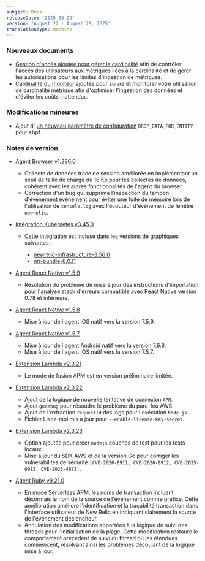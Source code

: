 ```yaml
---
subject: Docs
releaseDate: '2025-08-29'
version: 'August 22 - August 28, 2025'
translationType: machine
---
```


### Nouveaux documents

* [Gestion d&apos;accès ajoutée pour gérer la cardinalité](/docs/data-apis/ingest-apis/metric-api/cardinality-access-management/) afin de contrôler l&apos;accès des utilisateurs aux métriques liées à la cardinalité et de gérer les autorisations pour les limites d&apos;ingestion de métriques.
* [Cardinalité du moniteur](/docs/data-apis/ingest-apis/metric-api/monitor-cardinality/) ajoutée pour suivre et monitorer votre utilisation de cardinalité métrique afin d&apos;optimiser l&apos;ingestion des données et d&apos;éviter les coûts inattendus.

### Modifications mineures

* Ajout d&apos; [un nouveau paramètre de configuration](/docs/ebpf/linux-installation/#config-params) `DROP_DATA_FOR_ENTITY` pour ebpf.

### Notes de version

* [Agent Browser v1.296.0](/docs/release-notes/new-relic-browser-release-notes/browser-agent-release-notes/browser-agent-v1.296.0)

  * Collecte de données trace de session améliorée en implémentant un seuil de taille de charge de 16 Ko pour les collectes de données, cohérent avec les autres fonctionnalités de l&apos;agent du browser.
  * Correction d&apos;un bug qui supprime l&apos;inspection du tampon d&apos;événement événement pour éviter une fuite de mémoire lors de l&apos;utilisation de `console.log` avec l&apos;écouteur d&apos;événement de fenêtre `newrelic`.

* [Intégration Kubernetes v3.45.0](/docs/release-notes/infrastructure-release-notes/kubernetes-integration-release-notes/kubernetes-integration-3-45-0/)

  * Cette intégration est incluse dans les versions de graphiques suivantes :

    * [newrelic-infrastructure-3.50.0](https://github.com/newrelic/nri-kubernetes/releases/tag/newrelic-infrastructure-3.50.0)
    * [nri-bundle-6.0.11](https://github.com/newrelic/helm-charts/releases/tag/nri-bundle-6.0.11)

* [Agent React Native v1.5.9](/docs/release-notes/mobile-release-notes/react-native-release-notes/react-native-agent-159)

  * Résolution du problème de mise à jour des instructions d&apos;importation pour l&apos;analyse stack d&apos;erreurs compatible avec React Native version 0.78 et inférieure.

* [Agent React Native v1.5.8](/docs/release-notes/mobile-release-notes/react-native-release-notes/react-native-agent-158)

  * Mise à jour de l&apos;agent iOS natif vers la version 7.5.9.

* [Agent React Native v1.5.7](/docs/release-notes/mobile-release-notes/react-native-release-notes/react-native-agent-157)

  * Mise à jour de l&apos;agent Android natif vers la version 7.6.8.
  * Mise à jour de l&apos;agent iOS natif vers la version 7.5.7.

* [Extension Lambda v2.3.21](/docs/release-notes/lambda-extension-release-notes/lambda-extension-2.3.21)

  * Le mode de fusion APM est en version préliminaire limitée.

* [Extension Lambda v2.3.22](/docs/release-notes/lambda-extension-release-notes/lambda-extension-2.3.22)

  * Ajout de la logique de nouvelle tentative de connexion `APM`.
  * Ajout `godebug` pour résoudre le problème du pare-feu AWS.
  * Ajout de l&apos;extraction `requestId` des logs pour l&apos;exécution `Node.js`.
  * Fichier Lisez-moi mis à jour pour `--enable-license-key-secret`.

* [Extension Lambda v2.3.23](/docs/release-notes/lambda-extension-release-notes/lambda-extension-2.3.23)

  * Option ajoutée pour créer `nodejs` couches de test pour les tests locaux.
  * Mise à jour du SDK AWS et de la version Go pour corriger les vulnérabilités de sécurité `[CVE-2020-8911, CVE-2020-8912, CVE-2025-0913, CVE-2025-4673]`.

* [Agent Ruby v9.21.0](/docs/release-notes/agent-release-notes/ruby-release-notes/ruby-agent-9-21-0)

  * En mode Serverless APM, les noms de transaction incluent désormais le nom de la source de l&apos;événement comme préfixe. Cette amélioration améliore l&apos;identification et la traçabilité transaction dans l&apos;interface utilisateur de New Relic en indiquant clairement la source de l&apos;événement déclencheur.
  * Annulation des modifications apportées à la logique de suivi des threads pour l&apos;initialisation de la plage. Cette modification restaure le comportement précédent de suivi du thread où les étendues commencent, résolvant ainsi les problèmes découlant de la logique mise à jour.